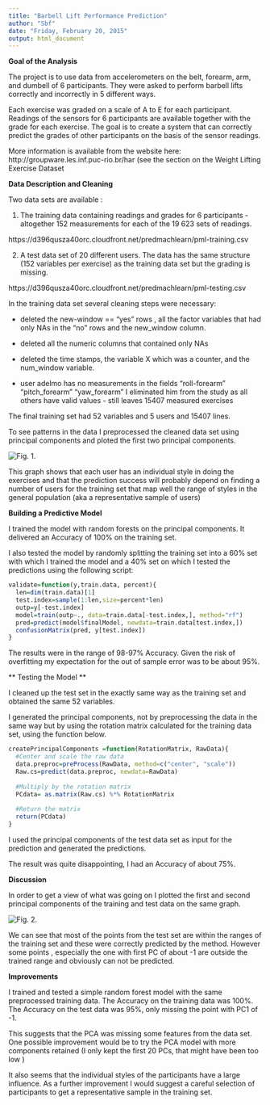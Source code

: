 ```yaml
---
title: "Barbell Lift Performance Prediction"
author: "Sbf"
date: "Friday, February 20, 2015"
output: html_document
---
```


**Goal of the Analysis**

The project is to use data from accelerometers on the belt, forearm, arm, and dumbell of 6 participants. They were asked to perform barbell lifts correctly and incorrectly in 5 different ways. 

Each exercise was graded on a scale of A to E for each participant. Readings of the sensors for 6 participants are available together with the grade for each exercise. The goal is to create a system that can correctly predict the grades of other participants on the basis of the sensor readings. 

More information is available from the website here: http://groupware.les.inf.puc-rio.br/har (see the section on the Weight Lifting Exercise Dataset

**Data Description and Cleaning**

Two data sets are available : 

1. The training data containing readings and grades for 6 participants - altogether 152 measurements for each of the 19 623 sets of readings. 

https://d396qusza40orc.cloudfront.net/predmachlearn/pml-training.csv

2. A test data set of 20 different users. The data has the same structure (152 variables per exercise) as the training data set but the grading is missing.

https://d396qusza40orc.cloudfront.net/predmachlearn/pml-testing.csv

In the training data set several cleaning steps were necessary:

- deleted the new-window == "yes" rows , all the factor variables that had only NAs in the "no" rows and the new_window column.
 
- deleted all the numeric columns that contained only NAs  

- deleted the time stamps, the variable X which was a counter, and the num_window variable.

- user adelmo has no measurements in the fields "roll-forearm"  "pitch_forearm"
"yaw_forearm" I eliminated him from the study as all others have valid values - still leaves 15407 measured exercises

The final training set had 52 variables and 5 users and 15407 lines.

To see patterns in the data I preprocessed the cleaned data set using principal components and ploted the first two principal components.

![Fig. 1](.\PCVSU2.jpeg).

This graph shows that each user has an individual style in doing the exercises and that the prediction success will probably depend on finding a number of users for the training set that map well the range of styles in the general population (aka a representative sample of users)

**Building a Predictive Model**

I trained the model with random forests on the principal components. It delivered an Accuracy of 100% on the training set. 

I also tested the model by randomly splitting the training set into a 60% set with which I trained the model and a 40% set on which I tested the predictions using the following script:

```r
validate=function(y,train.data, percent){
  len=dim(train.data)[1]
  test.index=sample(1:len,size=percent*len)
  outp=y[-test.index]
  model=train(outp~., data=train.data[-test.index,], method="rf")
  pred=predict(model$finalModel, newdata=train.data[test.index,])
  confusionMatrix(pred, y[test.index])
}

```

The results were in the range of 98-97% Accuracy. Given the risk of overfitting my expectation for the out of sample error was to be about 95%.

** Testing the Model **

I cleaned up the test set in the exactly same way as the training set and obtained the same 52 variables. 

I generated the principal components, not by preprocessing the data in the same way but by using the rotation matrix calculated for the training data set, using the function below.

```r
createPrincipalComponents =function(RotationMatrix, RawData){
  #Center and scale the raw data
  data.preproc=preProcess(RawData, method=c("center", "scale"))
  Raw.cs=predict(data.preproc, newdata=RawData)
  
  #Multiply by the rotation matrix
  PCdata= as.matrix(Raw.cs) %*% RotationMatrix
  
  #Return the matrix
  return(PCdata)
}
```


I used the principal components of the test data set as input for the prediction and generated the predictions.

The result was quite disappointing, I had an Accuracy of about 75%.

**Discussion**

In order to get a view of what was going on I plotted the first and second principal components of the training and test data on the same graph.

![Fig. 2](.\TATSPC.jpeg).

We can see that most of the points from the test set are within the ranges of the training set and these were correctly predicted by the method. However some points , especially the one with first PC of about -1 are outside the trained range and obviously can not be predicted.

**Improvements**

I trained and tested a simple random forest model with the same preprocessed training data. The Accuracy on the training data was 100%. The Accuracy on the test data was 95%, only missing the point with PC1 of -1.

This suggests that the PCA was missing some features from the data set. One possible improvement would be to try the PCA model with more components retained (I only kept the first 20 PCs, that might have been too low )

It also seems that the individual styles of the participants have a large influence. As a further improvement I would suggest a careful selection of participants to get a representative sample in the training set.

